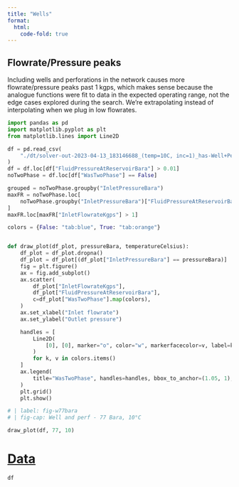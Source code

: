 ```yaml
---
title: "Wells"
format:
  html:
    code-fold: true
---
```


## Flowrate/Pressure peaks

Including wells and perforations in the network causes more flowrate/pressure peaks past 1 kgps, which makes sense because the analogue functions were fit to data in the expected operating range, not the edge cases explored during the search. We're extrapolating instead of interpolating when we plug in low flowrates.

```python
import pandas as pd
import matplotlib.pyplot as plt
from matplotlib.lines import Line2D

df = pd.read_csv(
    "./dt/solver-out-2023-04-13_183146688_(temp=10C, inc=1)_has-Well+Perf.txt"
)
df = df.loc[df["FluidPressureAtReservoirBara"] > 0.01]
noTwoPhase = df.loc[df["WasTwoPhase"] == False]

grouped = noTwoPhase.groupby("InletPressureBara")
maxFR = noTwoPhase.loc[
    noTwoPhase.groupby("InletPressureBara")["FluidPressureAtReservoirBara"].idxmax()
]
maxFR.loc[maxFR["InletFlowrateKgps"] > 1]
```

```python

colors = {False: "tab:blue", True: "tab:orange"}


def draw_plot(df_plot, pressureBara, temperatureCelsius):
    df_plot = df_plot.dropna()
    df_plot = df_plot[(df_plot["InletPressureBara"] == pressureBara)]
    fig = plt.figure()
    ax = fig.add_subplot()
    ax.scatter(
        df_plot["InletFlowrateKgps"],
        df_plot["FluidPressureAtReservoirBara"],
        c=df_plot["WasTwoPhase"].map(colors),
    )
    ax.set_xlabel("Inlet flowrate")
    ax.set_ylabel("Outlet pressure")

    handles = [
        Line2D(
            [0], [0], marker="o", color="w", markerfacecolor=v, label=k, markersize=8
        )
        for k, v in colors.items()
    ]
    ax.legend(
        title="WasTwoPhase", handles=handles, bbox_to_anchor=(1.05, 1), loc="upper left"
    )
    plt.grid()
    plt.show()


```


```python
# | label: fig-w77bara
# | fig-cap: Well and perf - 77 Bara, 10°C

draw_plot(df, 77, 10)
```

# [Data](dt/solver-out-2023-04-13_183146688_(temp=10C, inc=1)_has-Well+Perf.txt)

```python
df
```